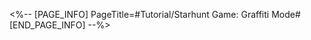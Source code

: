 <%-- [PAGE_INFO]
PageTitle=#Tutorial/Starhunt Game: Graffiti Mode#
[END_PAGE_INFO] --%>
{{Tutorial
|sort      = 800402
|title     = Starhunt Game: Graffiti Mode
|subtitle  = 
|type      = 
|about     = 
|image1    = Tutorial Starhunt Game Graffiti Mode 1.png{{subst:void|<!--$UPLOAD:<<SpriteOutput/TutorialPic/TutorialPage_800402.png>-<Tutorial Starhunt Game Graffiti Mode 1.png>-<Tutorial Files>>-->}}
|text1     = Switch {{Color|h|nobold=1|graffiti}} combos to spray interesting images &mdash; Use {{Color|h|nobold=1|Undo}} and {{Color|h|nobold=1|Erase All}} to spray with more convenience.
|image2    = Tutorial Starhunt Game Graffiti Mode 2.png{{subst:void|<!--$UPLOAD:<<SpriteOutput/TutorialPic/TutorialPage_800403.png>-<Tutorial Starhunt Game Graffiti Mode 2.png>-<Tutorial Files>>-->}}
|text2     = When more than 8 {{Color|h|nobold=1|graffitis}} are made in the domain, the earliest {{Color|h|nobold=1|graffiti}} will be replaced. When you exit the current domain, existing {{Color|h|nobold=1|graffitis}} will also disappear.
|image3    = Tutorial Starhunt Game Graffiti Mode 3.png{{subst:void|<!--$UPLOAD:<<SpriteOutput/TutorialPic/TutorialPage_800401.png>-<Tutorial Starhunt Game Graffiti Mode 3.png>-<Tutorial Files>>-->}}
|text3     = Open the {{Color|h|nobold=1|Camera}} or switch to {{Color|h|nobold=1|Graffiti Mode}} to {{Color|h|nobold=1|spray}}.
}}